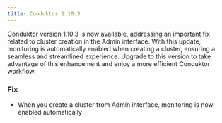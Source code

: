 ```yaml
---
title: Conduktor 1.10.3 
---
```



Conduktor version 1.10.3 is now available, addressing an important fix related to cluster creation in the Admin interface. With this update, monitoring is automatically enabled when creating a cluster, ensuring a seamless and streamlined experience. Upgrade to this version to take advantage of this enhancement and enjoy a more efficient Conduktor workflow.

### Fix

- When you create a cluster from Admin interface, monitoring is now enabled automatically
